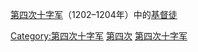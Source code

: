 [[第四次十字军东征|第四次十字军]]（1202–1204年）中的[[基督徒|基督徒]] 


[[Category:第四次十字军|Category:第四次十字军]]
[[Category:十字军东征中的基督徒|第四次]]
[[Category:13世纪基督徒|第四次十字军]]